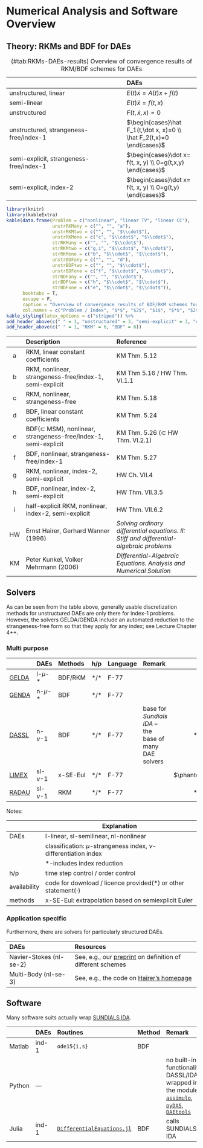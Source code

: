 # Numerical Analysis and Software Overview

## Theory: RKMs and BDF for DAEs

Table: (\#tab:RKMs-DAEs-results) Overview of convergence results of RKM/BDF schemes for DAEs

|| DAEs |
|:-----------------------------|:------------------|
| unstructured, linear | $E(t)\dot x = A(t)x + f(t)$ |
| semi-linear | $E(t)\dot x = f(t,x)$ |
| unstructured | $F(t,\dot x, x)=0$ |
| unstructured, strangeness-free/index-1 | $\begin{cases}\hat F_1(t,\dot x, x)=0 \\ \hat F_2(t,x)=0 \end{cases}$ |
| semi-explicit, strangeness-free/index-1 | $\begin{cases}\dot x= f(t, x, y) \\ 0=g(t,x,y) \end{cases}$ |
| semi-explicit, index-2 | $\begin{cases}\dot x= f(t, x, y) \\ 0=g(t,y) \end{cases}$ |



```r
library(knitr)
library(kableExtra)
kable(data.frame(Problem = c("nonlinear", "linear TV", "linear CC"),
		   		 unstrRKMany = c("", "", "a"),
		   		 unstrRKMtwo = c("", "", "$\\cdot$"),
		   		 unstrRKMone = c("c", "$\\cdot$", "$\\cdot$"),
		   		 strRKMany = c("", "", "$\\cdot$"),
		   		 strRKMtwo = c("g,i", "$\\cdot$", "$\\cdot$"),
		   		 strRKMone = c("b", "$\\cdot$", "$\\cdot$"),
		   		 unstrBDFany = c("", "", "d"),
		   		 unstrBDFtwo = c("", "", "$\\cdot$"),
		   		 unstrBDFone = c("f", "$\\cdot$", "$\\cdot$"),
		   		 strBDFany = c("", "", "$\\cdot$"),
		   		 strBDFtwo = c("h", "$\\cdot$", "$\\cdot$"),
		   		 strBDFone = c("e", "$\\cdot$", "$\\cdot$")),
  	  booktabs = T,
	  escape = F,
	  caption = "Overview of convergence results of BDF/RKM schemes for DAEs of various index and, possibly, semi-explicit structure. Here, we equate \\emph{index-1} and \\emph{strangeness-free}. A $\\cdot$ indicates that this case is included in a result for a more general case \\emph{located} left or above in the table.",
  	  col.names = c("Problem / Index", "$*$", "$2$", "$1$", "$*$", "$2$", "$1$", "$*$", "$2$", "$1$", "$*$", "$2$", "$1$")) %>% 
kable_styling(latex_options = c("striped")) %>%
add_header_above(c(" " = 1, "unstructured" = 3, "semi-explicit" = 3, "unstructured" = 3, "semi-explicit" = 3)) %>%
add_header_above(c(" " = 1, "RKM" = 6, "BDF" = 6))
```

|| Description | Reference |
|:-:|:-----------------------------|:---------------------------|
| a | RKM, linear constant coefficients | KM Thm. 5.12 |
| b | RKM, nonlinear, strangeness-free/index-1, semi-explicit | KM Thm 5.16 / HW Thm. VI.1.1 |
| c | RKM, nonlinear, strangeness-free | KM Thm. 5.18 |
| d | BDF, linear constant coefficients | KM Thm. 5.24 |
| e | BDF($\subset$ MSM), nonlinear, strangeness-free/index-1, semi-explicit | KM Thm. 5.26 ($\subset$ HW Thm. VI.2.1) |
| f | BDF, nonlinear, strangeness-free/index-1 | KM Thm. 5.27 |
| g | RKM, nonlinear, index-2, semi-explicit | HW Ch. VII.4 |
| h | BDF, nonlinear, index-2, semi-explicit | HW Thm. VII.3.5 |
| i | half-explicit RKM, nonlinear, index-2, semi-explicit | HW Thm. VII.6.2 |
| HW | Ernst Hairer, Gerhard Wanner (1996) | *Solving ordinary differential equations. II: Stiff and differential-algebraic problems* |
| KM | Peter Kunkel, Volker Mehrmann (2006) | *Differential-Algebraic Equations. Analysis and Numerical Solution* |


## Solvers

As can be seen from the table above, generally usable discretization methods for unstructured DAEs are only there for index-1 problems. However, the solvers GELDA/GENDA include an automated reduction to the strangeness-free form so that they apply for any index; see Lecture Chapter 4++.

### Multi purpose

|| DAEs | Methods | h/p | Language | Remark | Avail |
|:----|:----|:-------|:---|:----|:-------------------------------|:--:|
| [GELDA](https://doi.org/10.1137/S1064827595286347) | l-$\mu$-$*$ | BDF/RKM | $*$/$*$ | F-77 | | $*$/$\cdot$ |
| [GENDA](https://www3.math.tu-berlin.de/cgi-bin/IfM/show_abstract.cgi?Report-730-2002.rdf.html) | n-$\mu$-$*$ | BDF | $*$/$*$ | F-77 | | $\phantom{*}$/$\cdot$ |
| [DASSL](http://www.netlib.org/ode/ddassl.f) | n-$\nu$-$1$ | BDF | $*$/$*$ | F-77 | base for *Sundials IDA* -- the base of many DAE solvers | $*$/$\phantom{\cdot}$ |
| [LIMEX](https://doi.org/10.1007/BF01400352) | sl-$\nu$-$1$ | x-SE-Eul | $*$/$*$ | F-77 |  | $\phantom{*}$/$\phantom{\cdot}$ |
| [RADAU](http://www.unige.ch/~hairer/prog/stiff/radau.f) | sl-$\nu$-$1$ | RKM | $*$/$*$ | F-77 |  | $*$/$\phantom{\cdot}$ |

Notes: 

|| Explanation |
|:------ | --------------------------------------------------- |
| DAEs | l-linear, sl-semilinear, nl-nonlinear|
|| classification: $\mu$-strangeness index, $\nu$-differentiation index |
|| $*$-includes index reduction |
| h/p | time step control / order control |
| availability | code for download / licence provided($*$) or other statement($\cdot$) |
| methods | x-SE-Eul: extrapolation based on semiexplicit Euler |

### Application specific

Furthermore, there are solvers for particularly structured DAEs.

| DAEs | Resources |
|:------------|:------------------------|
| Navier-Stokes (nl-se-$2$) | See, e.g., our [preprint](http://www.janheiland.de/files/ah18-nsedaef.pdf) on definition of different schemes |
| Multi-Body (nl-se-$3$) | See, e.g., the code on [Hairer's homepage](https://www.unige.ch/~hairer/software.html) |


## Software

Many software suits actually wrap [SUNDIALS IDA](https://computation.llnl.gov/projects/sundials/ida).


|| DAEs | Routines | Method | Remark |
|:---|:---|:---------------------|:---|:-----------------------------|
|Matlab| ind-$1$ | `ode15{i,s}` | BDF ||
|Python| --- |  | | no built-in functionality, DASSL/IDA wrapped in the modules [`assimulo`](https://jmodelica.org/assimulo/index.html#), [`pyDAS`](https://github.com/jwallen/PyDAS), [`DAEtools`](http://daetools.com/docs/index.html) |
|Julia| ind-$1$ | [`DifferentialEquations.jl`](https://docs.juliadiffeq.org/latest/index.html) | BDF | calls SUNDIALS IDA |


